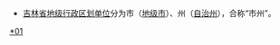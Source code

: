 {{Catnav|頁面分類|...|中国各省行政区划|吉林行政区划}}
{{Catnav|頁面分類|...|中国行政区划|地级行政区}}

[[Category:吉林地级行政区|*01]]

* [[吉林省|吉林省]][[地级行政区|地级行政区划单位]]分为市（[[地级市|地级市]]）、州（[[自治州|自治州]]），合称“市州”。